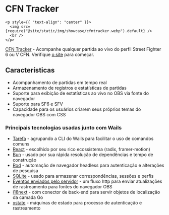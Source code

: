 # CFN Tracker

```mdx-code-block
<p style={{ "text-align": "center" }}>
  <img src={require("@site/static/img/showcase/cfntracker.webp").default} />
  <br />
</p>
```

[CFN Tracker](https://github.com/williamsjokvist/cfn-tracker) - Acompanhe
qualquer partida ao vivo do perfil Street Fighter 6 ou V CFN. Verifique
[o site](https://cfn.williamsjokvist.se/) para começar.

## Características

- Acompanhamento de partidas em tempo real
- Armazenamento de registros e estatísticas de partidas
- Suporte para exibição de estatísticas ao vivo no OBS via fonte do navegador
- Suporte para SF6 e SFV
- Capacidade para os usuários criarem seus próprios temas do navegador OBS com
  CSS

### Principais tecnologias usadas junto com Wails

- [Tarefa](https://github.com/go-task/task) - agrupando a CLI do Wails para
  facilitar o uso de comandos comuns
- [React](https://github.com/facebook/react) - escolhido por seu rico
  ecossistema (radix, framer-motion)
- [Bun](https://github.com/oven-sh/bun) - usado por sua rápida resolução de
  dependências e tempo de construção
- [Rod](https://github.com/go-rod/rod) - automação de navegador headless para
  autenticação e alterações de pesquisa
- [SQLite](https://github.com/mattn/go-sqlite3) - usado para armazenar
  correspondências, sessões e perfis
- [Eventos enviados pelo servidor](https://developer.mozilla.org/en-US/docs/Web/API/Server-sent_events) -
  um fluxo http para enviar atualizações de rastreamento para fontes do
  navegador OBS
- [i18next](https://github.com/i18next/) - com conector de back-end para servir
  objetos de localização da camada Go
- [xstate](https://github.com/statelyai/xstate) - máquinas de estado para
  processo de autenticação e rastreamento
